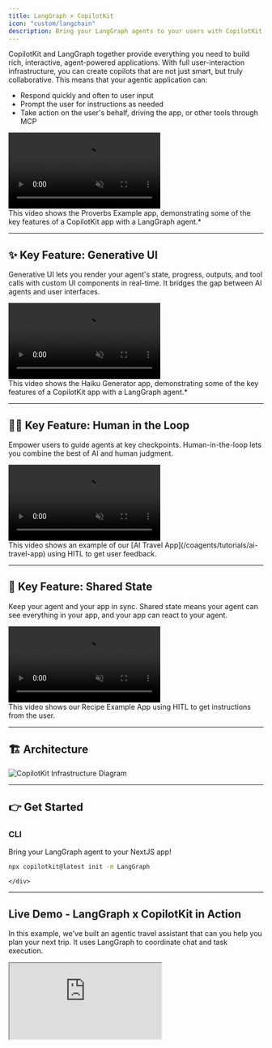 ```yaml
---
title: LangGraph × CopilotKit
icon: "custom/langchain"
description: Bring your LangGraph agents to your users with CopilotKit.
---
```



CopilotKit and LangGraph together provide everything you need to build rich, interactive, agent-powered applications. With full user-interaction infrastructure, you can create copilots that are not just smart, but truly collaborative.  This means that your agentic application can:
* Respond quickly and often to user input
* Prompt the user for instructions as needed
* Take action on the user's behalf, driving the app, or other tools through MCP

<div className="p-0 rounded-lg shadow-[0_0_40px_10px_rgba(99,102,241,0.4)]">
  <div className="relative group">
    <video 
      src="https://cdn.copilotkit.ai/docs/copilotkit/videos/coagents/overview.mp4"
      className="rounded-lg w-full"
      controls
      autoPlay
      muted
      loop
      playsInline
    />
    <div className="absolute inset-0 flex items-center justify-center gap-4 opacity-0 group-hover:opacity-100 transition-opacity bg-black/20">
      <a href="https://examples-coagents-proverbs.vercel.app/" className="inline-flex items-center px-4 py-1 rounded-lg bg-blue-100 dark:bg-blue-900 text-blue-900 dark:text-blue-100 hover:bg-blue-200 dark:hover:bg-blue-800 transition-colors">
        Live Demo
      </a>
      <a href="https://github.com/CopilotKit/CopilotKit/tree/main/examples/coagents/proverbs" className="inline-flex items-center px-4 py-1 rounded-lg bg-gray-100 dark:bg-gray-800 text-gray-900 dark:text-gray-100 hover:bg-gray-200 dark:hover:bg-gray-700 transition-colors">
        GitHub
      </a>
    </div>
  </div>
</div>

<Callout>
This video shows the Proverbs Example app, demonstrating some of the key features of a CopilotKit app with a LangGraph agent.*
</Callout>

---

## ✨ Key Feature: Generative UI

Generative UI lets you render your agent's state, progress, outputs, and tool calls with custom UI components in real-time. It bridges the gap between AI agents and user interfaces. 

<div className="p-0 rounded-2xl shadow-[0_0_40px_10px_rgba(200,200,200,0.4)]">
  <div className="relative group">
    <video 
      src="https://cdn.copilotkit.ai/docs/copilotkit/videos/coagents/haiku.mp4"
      className="rounded-2xl w-full"
      controls
      autoPlay
      muted
      loop
      playsInline
    />
    <div className="absolute inset-0 flex items-center justify-center gap-4 opacity-0 group-hover:opacity-100 transition-opacity bg-black/20">
      <a href="https://feature-viewer-langgraph.vercel.app/feature/tool_based_generative_ui" className="inline-flex items-center px-4 py-1 rounded-lg bg-blue-100 dark:bg-blue-900 text-blue-900 dark:text-blue-100 hover:bg-blue-200 dark:hover:bg-blue-800 transition-colors">
        Live Demo
      </a>
      <a href="https://github.com/CopilotKit/CopilotKit/tree/main/examples/coagents/haiku" className="inline-flex items-center px-4 py-1 rounded-lg bg-gray-100 dark:bg-gray-800 text-gray-900 dark:text-gray-100 hover:bg-gray-200 dark:hover:bg-gray-700 transition-colors">
        GitHub
      </a>
    </div>
  </div>
</div>

<Callout>
This video shows the Haiku Generator app, demonstrating some of the key features of a CopilotKit app with a LangGraph agent.*
</Callout>

---

## 🧑‍💻 Key Feature: Human in the Loop

Empower users to guide agents at key checkpoints. Human-in-the-loop lets you combine the best of AI and human judgment.

<div className="p-0 rounded-2xl shadow-[0_0_40px_10px_rgba(200,200,200,0.4)]">
  <div className="relative group">
    <video 
      src="https://cdn.copilotkit.ai/docs/copilotkit/images/coagents/human-in-the-loop-example.mp4"
      className="rounded-lg w-full"
      controls
      autoPlay
      muted
      loop
      playsInline
    />
    <div className="absolute inset-0 flex items-center justify-center gap-4 opacity-0 group-hover:opacity-100 transition-opacity bg-black/20">
      <a href="https://examples-coagents-ai-travel-app.vercel.app/" className="inline-flex items-center px-4 py-1 rounded-lg bg-blue-100 dark:bg-blue-900 text-blue-900 dark:text-blue-100 hover:bg-blue-200 dark:hover:bg-blue-800 transition-colors">
        Live Demo
      </a>
      <a href="https://github.com/CopilotKit/CopilotKit/tree/main/examples/coagents/ai-travel-app" className="inline-flex items-center px-4 py-1 rounded-lg bg-gray-100 dark:bg-gray-800 text-gray-900 dark:text-gray-100 hover:bg-gray-200 dark:hover:bg-gray-700 transition-colors">
        GitHub
      </a>
    </div>
  </div>
</div>

<Callout>
  This video shows an example of our [AI Travel App](/coagents/tutorials/ai-travel-app) using HITL to get user feedback.
</Callout>

---

## 🔄 Key Feature: Shared State

Keep your agent and your app in sync. Shared state means your agent can see everything in your app, and your app can react to your agent.

<div className="p-0 rounded-2xl shadow-[0_0_40px_10px_rgba(200,200,200,0.4)]">
  <div className="relative group">
    <video 
      src="https://cdn.copilotkit.ai/docs/copilotkit/videos/coagents/shared-state.mp4"
      className="rounded-lg w-full"
      controls
      autoPlay
      muted
      loop
      playsInline
    />
    <div className="absolute inset-0 flex items-center justify-center gap-4 opacity-0 group-hover:opacity-100 transition-opacity bg-black/20">
      <a href="https://examples-coagents-recipe.vercel.app/" className="inline-flex items-center px-4 py-1 rounded-lg bg-blue-100 dark:bg-blue-900 text-blue-900 dark:text-blue-100 hover:bg-blue-200 dark:hover:bg-blue-800 transition-colors">
        Live Demo
      </a>
      <a href="https://github.com/CopilotKit/CopilotKit/tree/main/examples/coagents/recipe" className="inline-flex items-center px-4 py-1 rounded-lg bg-gray-100 dark:bg-gray-800 text-gray-900 dark:text-gray-100 hover:bg-gray-200 dark:hover:bg-gray-700 transition-colors">
        GitHub
      </a>
    </div>
  </div>
</div>

<Callout>
  This video shows our Recipe Example App using HITL to get instructions from the user.
</Callout>

---

## 🏗️ Architecture

<div className="p-0 rounded-2xl shadow-[0_0_40px_10px_rgba(79,70,229,0.4)]">
  <img src="https://cdn.copilotkit.ai/docs/copilotkit/images/CoAgents.gif" alt="CopilotKit Infrastructure Diagram" className="w-full rounded-2xl" />
</div>

---

## 👉  Get Started

  <div className="lg:col-span-4 border-2 border-border px-6 pt-1 pb-4 rounded-xl text-center transition-colors min-h-[180px] flex flex-col justify-between">
    <div>
      <h3 className="text-xl font-bold mb-3 text-foreground">CLI</h3>
      <p className="text-sm text-muted-foreground mb-4">Bring your LangGraph agent to your NextJS app!</p>
    </div>
    <div className="h-12 flex items-center justify-center">
      
```bash
npx copilotkit@latest init -m LangGraph
```
    </div>
  </div>

  ---

## Live Demo - LangGraph x CopilotKit in Action

In this example, we've built an agentic travel assistant that can you help you plan your next trip. It uses LangGraph
to coordinate chat and task execution.

<div className="flex justify-center mb-10">
<iframe src="https://examples-coagents-ai-travel-app.vercel.app/" className="w-[800px] h-[600px] rounded-xl border" />
</div>

## 👉 Next Steps

- [Quickstart Guide](/coagents/quickstart/langgraph)
- [Feature Overview](https://feature-viewer-langgraph.vercel.app/)
- [Tutorial: Build a Travel Agent](/coagents/tutorials/ai-travel-app)
- [Reference Docs](/coagents/reference)

<CTACards cards={[
  {
    title: "Quickstart",
    href: "/coagents/quickstart/langgraph",
    description: "Build your first CoAgent in minutes."
  },
  {
    title: "Feature Overview",
    href: "https://feature-viewer-langgraph.vercel.app/",
    description: "Try the key features of CoAgents powered by CopilotKit & LangGraph."
  },
  {
    title: "Travel Agent Tutorial",
    href: "/coagents/tutorials/ai-travel-app",
    description: "Step-by-step guide to building an agent-native travel app."
  }
]} />
